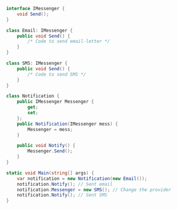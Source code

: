 ```csharp
interface IMessenger {
	void Send();
}

class Email: IMessenger {
	public void Send() {
		/* Code to send email-letter */
	}
}

class SMS: IMessenger {
	public void Send() {
		/* Code to send SMS */
	}
}

class Notification {
	public IMessenger Messenger {
		get;
		set;
	};
	public Notification(IMessenger mess) {
		Messenger = mess;
	}

	public void Notify() {
		Messenger.Send();
	}
}

static void Main(string[] args) {
	var notification = new Notification(new Email());
	notification.Notify(); // Sent email
	notification.Messenger = new SMS(); // Change the provider
	notification.Notify(); // Sent SMS
}
```